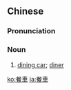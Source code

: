 {{also|餐车}}
==Chinese==
{{zh-forms|s=餐车}}

===Pronunciation===
{{zh-pron
|m=cānchē
|c=caan1 ce1
|mn=chhan-chhia
|cat=n
}}

===Noun===
{{zh-noun}}

# [[dining car]]; [[diner]]

{{zh-cat|Intermediate}}

[[ko:餐車]]
[[ja:餐車]]